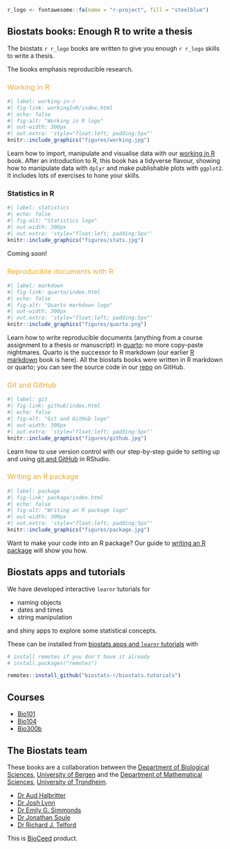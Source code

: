 ```r
r_logo <- fontawesome::fa(name = "r-project", fill = "steelblue")
```


## Biostats books: Enough R to write a thesis

The biostats `r r_logo` books are written to give you enough `r r_logo` skills to write a thesis.

The books emphasis reproducible research.

```{=html}
<style>
a.book:link { color:#eeaa2c; text-decoration:none; font-weight:normal; }
a.book:visited { color: #eeaa2c; text-decoration:none; font-weight:normal; }
a.book:hover { color: #eeaa2c; text-decoration:underline; font-weight:normal; }
a.book:active { color: #eeaa2c; text-decoration:none; font-weight:normal; }
</style>
```
### <a class = "book" href = "biostats/workingInR/index.html">Working in R</a> 

::: {layout="[[25,75]]"}
```r
#| label: working-in-r
#| fig-link: workingInR/index.html
#| echo: false
#| fig-alt: "Working in R logo"
#| out-width: 300px
#| out.extra: 'style="float:left; padding:5px"'
knitr::include_graphics("figures/working.jpg")
```

Learn how to import, manipulate and visualise data with our [working in R](biostats/workingInR/index.html) book.
After an introduction to R, this book has a tidyverse flavour, showing how to manipulate data with `dplyr` and make publishable plots with `ggplot2`.
It includes lots of exercises to hone your skills.
:::



### Statistics in R 

::: {layout="[[25,75]]"}
```r
#| label: statistics
#| echo: false
#| fig-alt: "Statistics logo"
#| out-width: 300px
#| out.extra: 'style="float:left; padding:5px"'
knitr::include_graphics("figures/stats.jpg")
```

Coming soon!
:::

### <a class = "book" href = "biostats/quarto/index.html">Reproducible documents with R</a> 

::: {layout="[[25,75]]"}
```r
#| label: markdown
#| fig-link: quarto/index.html
#| echo: false
#| fig-alt: "Quarto markdown logo"
#| out-width: 300px
#| out.extra: 'style="float:left; padding:5px"'
knitr::include_graphics("figures/quarto.png")
```

Learn how to write reproducible documents (anything from a course assignment to a thesis or manuscript) in [quarto](biostats/quarto/index.html): no more copy-paste nightmares.
Quarto is the successor to R markdown (our earlier [R markdown](biostats/rmarkdown/index.html) book is here).
All the biostats books were written in R markdown or quarto; you can see the source code in our [repo](https://github.com/biostats-r/biostats) on GitHub.
:::

### <a class = "book" href = "biostats/github/index.html">Git and GitHub</a> 

::: {layout="[[25,75]]"}
```r
#| label: git
#| fig-link: github/index.html
#| echo: false
#| fig-alt: "Git and GitHub logo"
#| out-width: 300px
#| out.extra: 'style="float:left; padding:5px"'
knitr::include_graphics("figures/github.jpg")
```

Learn how to use version control with our step-by-step guide to setting up and using [git and GitHub](biostats/github/index.html) in RStudio.
:::

### <a class = "book" href = "biostats/package/index.html">Writing an R package</a> 

::: {layout="[[25,75]]"}
```r
#| label: package
#| fig-link: package/index.html
#| echo: false
#| fig-alt: "Writing an R package logo"
#| out-width: 300px
#| out.extra: 'style="float:left; padding:5px"'
knitr::include_graphics("figures/package.jpg")
```

Want to make your code into an R package?
Our guide to [writing an R package](biostats/package/index.html) will show you how.
:::

## Biostats apps and tutorials

We have developed interactive `learnr` tutorials for

-   naming objects
-   dates and times
-   string manipulation

and shiny apps to explore some statistical concepts.

These can be installed from [biostats apps and `learnr` tutorials](https://github.com/biostats-r/biostats.tutorials) with

```r
# install remotes if you don't have it already
# install.packages("remotes")

remotes::install_github("biostats-r/biostats.tutorials")
```

## Courses

- [Bio101](https://github.com/biostats-r/Bio101_tutorial)
- [Bio104](https://github.com/biostats-r/Bio104_tutorial)
- [Bio300b](https://biostats-r.github.io/bio300B/index.html)

## The Biostats team

These books are a collaboration between the [Department of Biological Sciences](https://www.uib.no/en/bio), [University of Bergen](https://www.uib.no/en) and the [Department of Mathematical Sciences](https://www.ntnu.edu/imf), [University of Trondheim](https://www.ntnu.edu/).

-   [Dr Aud Halbritter](https://github.com/audhalbritter)
-   [Dr Josh Lynn](https://research.manchester.ac.uk/en/persons/joshua.lynn)
-   [Dr Emily G. Simmonds](https://www.ntnu.edu/employees/emily.g.simmonds)
-   [Dr Jonathan Soule](https://www.uib.no/personer/Jonathan.Jean.Cornille.Soul%C3%A9)
-   [Dr Richard J. Telford](https://github.com/richardjtelford/)

This is [BioCeed](https://bioceed.w.uib.no/) product.
